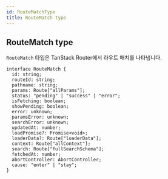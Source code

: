```yaml
---
id: RouteMatchType
title: RouteMatch type
---
```


## RouteMatch type

`RouteMatch` 타입은 TanStack Router에서 라우트 매치를 나타냅니다.

```tsx
interface RouteMatch {
  id: string;
  routeId: string;
  pathname: string;
  params: Route["allParams"];
  status: "pending" | "success" | "error";
  isFetching: boolean;
  showPending: boolean;
  error: unknown;
  paramsError: unknown;
  searchError: unknown;
  updatedAt: number;
  loadPromise?: Promise<void>;
  loaderData?: Route["loaderData"];
  context: Route["allContext"];
  search: Route["fullSearchSchema"];
  fetchedAt: number;
  abortController: AbortController;
  cause: "enter" | "stay";
}
```
